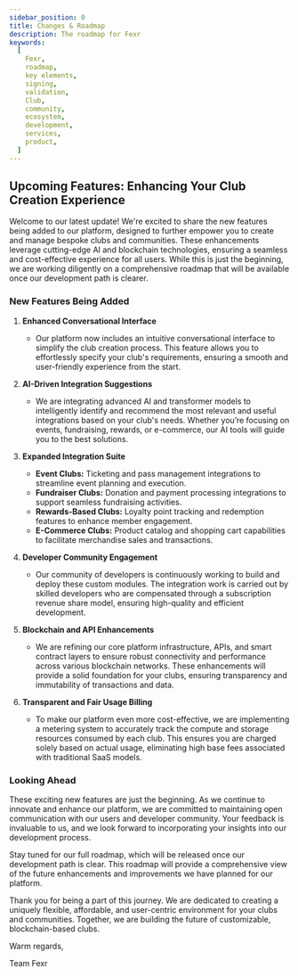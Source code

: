 ```yaml
---
sidebar_position: 0
title: Changes & Roadmap
description: The roadmap for Fexr
keywords:
  [
    Fexr,
    roadmap,
    key elements,
    signing,
    validation,
    Club,
    community,
    ecosystem,
    development,
    services,
    product,
  ]
---
```

## Upcoming Features: Enhancing Your Club Creation Experience

Welcome to our latest update! We're excited to share the new features being added to our platform, designed to further empower you to create and manage bespoke clubs and communities. These enhancements leverage cutting-edge AI and blockchain technologies, ensuring a seamless and cost-effective experience for all users. While this is just the beginning, we are working diligently on a comprehensive roadmap that will be available once our development path is clearer.

### New Features Being Added

1. **Enhanced Conversational Interface**
   - Our platform now includes an intuitive conversational interface to simplify the club creation process. This feature allows you to effortlessly specify your club's requirements, ensuring a smooth and user-friendly experience from the start.

2. **AI-Driven Integration Suggestions**
   - We are integrating advanced AI and transformer models to intelligently identify and recommend the most relevant and useful integrations based on your club's needs. Whether you’re focusing on events, fundraising, rewards, or e-commerce, our AI tools will guide you to the best solutions.

3. **Expanded Integration Suite**
   - **Event Clubs:** Ticketing and pass management integrations to streamline event planning and execution.
   - **Fundraiser Clubs:** Donation and payment processing integrations to support seamless fundraising activities.
   - **Rewards-Based Clubs:** Loyalty point tracking and redemption features to enhance member engagement.
   - **E-Commerce Clubs:** Product catalog and shopping cart capabilities to facilitate merchandise sales and transactions.

4. **Developer Community Engagement**
   - Our community of developers is continuously working to build and deploy these custom modules. The integration work is carried out by skilled developers who are compensated through a subscription revenue share model, ensuring high-quality and efficient development.

5. **Blockchain and API Enhancements**
   - We are refining our core platform infrastructure, APIs, and smart contract layers to ensure robust connectivity and performance across various blockchain networks. These enhancements will provide a solid foundation for your clubs, ensuring transparency and immutability of transactions and data.

6. **Transparent and Fair Usage Billing**
   - To make our platform even more cost-effective, we are implementing a metering system to accurately track the compute and storage resources consumed by each club. This ensures you are charged solely based on actual usage, eliminating high base fees associated with traditional SaaS models.

### Looking Ahead

These exciting new features are just the beginning. As we continue to innovate and enhance our platform, we are committed to maintaining open communication with our users and developer community. Your feedback is invaluable to us, and we look forward to incorporating your insights into our development process.

Stay tuned for our full roadmap, which will be released once our development path is clear. This roadmap will provide a comprehensive view of the future enhancements and improvements we have planned for our platform.

Thank you for being a part of this journey. We are dedicated to creating a uniquely flexible, affordable, and user-centric environment for your clubs and communities. Together, we are building the future of customizable, blockchain-based clubs.

Warm regards,

Team Fexr
